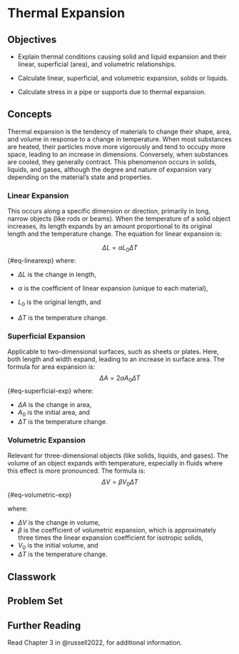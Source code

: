 # Thermal Expansion {#sec-thermal-expansion}

## Objectives

-   Explain thermal conditions causing solid and liquid expansion and their linear, superficial (area), and volumetric relationships.

-   Calculate linear, superficial, and volumetric expansion, solids or liquids.

-   Calculate stress in a pipe or supports due to thermal expansion.

## Concepts

Thermal expansion is the tendency of materials to change their shape, area, and volume in response to a change in temperature. When most substances are heated, their particles move more vigorously and tend to occupy more space, leading to an increase in dimensions. Conversely, when substances are cooled, they generally contract. This phenomenon occurs in solids, liquids, and gases, although the degree and nature of expansion vary depending on the material’s state and properties.

### Linear Expansion

This occurs along a specific dimension or direction, primarily in long, narrow objects (like rods or beams). When the temperature of a solid object increases, its length expands by an amount proportional to its original length and the temperature change. The equation for linear expansion is:

$$
\Delta L = \alpha L_0 \Delta T
$$ {#eq-linearexp} where:

-   $\Delta L$ is the change in length,

-   $\alpha$ is the coefficient of linear expansion (unique to each material),

-   $L_0$ is the original length, and

-   $\Delta T$ is the temperature change.

### Superficial Expansion

Applicable to two-dimensional surfaces, such as sheets or plates. Here, both length and width expand, leading to an increase in surface area. The formula for area expansion is: $$
\Delta A = 2 \alpha A_0 \Delta T
$$ {#eq-superficial-exp} where:

-   $\Delta A$ is the change in area,
-   $A_0$ is the initial area, and
-   $\Delta T$ is the temperature change.

### Volumetric Expansion

Relevant for three-dimensional objects (like solids, liquids, and gases). The volume of an object expands with temperature, especially in fluids where this effect is more pronounced. The formula is: $$
\Delta V = \beta V_0 \Delta T
$$ {#eq-volumetric-exp}

where:

-   $\Delta V$ is the change in volume,
-   $\beta$ is the coefficient of volumetric expansion, which is approximately three times the linear expansion coefficient for isotropic solids,
-   $V_0$ is the initial volume, and
-   $\Delta T$ is the temperature change.

## Classwork

## Problem Set

## Further Reading

Read Chapter 3 in @russell2022, for additional information.
